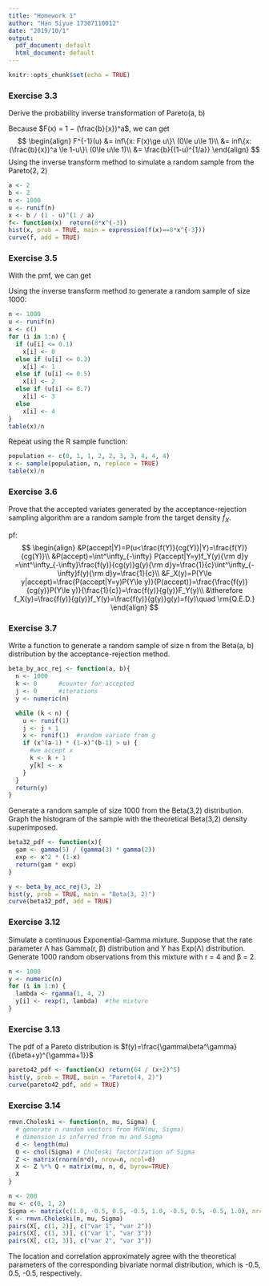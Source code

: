 ```yaml
---
title: "Homework 1"
author: "Han Siyue 17307110012"
date: "2019/10/1"
output:
  pdf_document: default
  html_document: default
---
```


```r
knitr::opts_chunk$set(echo = TRUE)
```

### Exercise 3.3

Derive the probability inverse transformation of Pareto(a, b)

Because $F(x) = 1 − (\frac{b}{x})^a$, we can get
$$
\begin{align}
F^{-1}(u) &= inf\{x: F(x)\ge u\}\ (0\le u\le 1)\\ &= inf\{x: (\frac{b}{x})^a \le 1-u\}\ (0\le u\le 1)\\ &= \frac{b}{(1-u)^{1/a}}
\end{align}
$$
Using the inverse transform method to simulate a random sample from the Pareto(2, 2)
```r
a <- 2
b <- 2
n <- 1000
u <- runif(n)
x <- b / (1 - u)^(1 / a)
f<- function(x)  return(8*x^(-3))
hist(x, prob = TRUE, main = expression(f(x)==8*x^{-3}))
curve(f, add = TRUE)
```

### Exercise 3.5

With the pmf, we can get 

\begin{equation}
F(x)=\left\{
\begin{array}{lr}
0\ &,&\quad x<0& \\
0.1\ &,&\quad 0\le x<1& \\
0.3\ &,&\quad 1\le x<2& \\
0.5\ &,&\quad 2\le x<3& \\
0.7\ &,&\quad 3\le x<4& \\
1\ &,&\quad x\ge 4&
\end{array}
\right.

{\rm and\ thus\ },\ F^{-1}(u)=\left\{
\begin{array}{lr}
0\ &,&\quad 0\le u \le 0.1& \\
1\ &,&\quad 0.1< u\le 0.3& \\
2\ &,&\quad 0.3< u\le 0.5& \\
3\ &,&\quad 0.5< u\le 0.7& \\
4\ &,&\quad 0.7< u\le 1\ \ \ & \\
\end{array}
\right.
\end{equation}

Using the inverse transform method to generate a random sample of size 1000:
```r
n <- 1000
u <- runif(n)
x <- c()
for (i in 1:n) {
  if (u[i] <= 0.1)
    x[i] <- 0
  else if (u[i] <= 0.3)
    x[i] <- 1
  else if (u[i] <= 0.5)
    x[i] <- 2
  else if (u[i] <= 0.7)
    x[i] <- 3
  else
    x[i] <- 4
}
table(x)/n
```

Repeat using the R sample function:
```r
population <- c(0, 1, 1, 2, 2, 3, 3, 4, 4, 4)
x <- sample(population, n, replace = TRUE)
table(x)/n
```

### Exercise 3.6

Prove that the accepted variates generated by the acceptance-rejection sampling algorithm are a random sample from the target density $f_X$.

pf:
$$
\begin{align}
&P(accept|Y)=P(u<\frac{f(Y)}{cg(Y)}|Y)=\frac{f(Y)}{cg(Y)}\\
&P(accept)=\int^\infty_{-\infty} P(accept|Y=y)f_Y(y){\rm d}y
=\int^\infty_{-\infty}\frac{f(y)}{cg(y)}g(y){\rm d}y=\frac{1}{c}\int^\infty_{-\infty}f(y){\rm d}y=\frac{1}{c}\\
&F_X(y)=P(Y\le y|accept)=\frac{P(accept|Y=y)P(Y\le y)}{P(accept)}=\frac{\frac{f(y)}{cg(y)}P(Y\le y)}{\frac{1}{c}}=\frac{f(y)}{g(y)}F_Y(y)\\
&\therefore f_X(y)=\frac{f(y)}{g(y)}f_Y(y)=\frac{f(y)}{g(y)}g(y)=f(y)\quad \rm{Q.E.D.}
\end{align}
$$

### Exercise 3.7

Write a function to generate a random sample of size n from the Beta(a, b) distribution by the acceptance-rejection method.
```r
beta_by_acc_rej <- function(a, b){
  n <- 1000
  k <- 0      #counter for accepted
  j <- 0      #iterations
  y <- numeric(n)

  while (k < n) {
    u <- runif(1)
    j <- j + 1
    x <- runif(1)  #random variate from g
    if (x^(a-1) * (1-x)^(b-1) > u) {
      #we accept x
      k <- k + 1
      y[k] <- x
    }
  }
  return(y)
}
```
Generate a random sample of size 1000 from the Beta(3,2) distribution. Graph the histogram of the sample with the theoretical Beta(3,2) density superimposed.
```r
beta32_pdf <- function(x){
  gam <- gamma(5) / (gamma(3) * gamma(2))
  exp <- x^2 * (1-x)
  return(gam * exp)
}

y <- beta_by_acc_rej(3, 2)
hist(y, prob = TRUE, main = "Beta(3, 2)")
curve(beta32_pdf, add = TRUE)
```

### Exercise 3.12
Simulate a continuous Exponential-Gamma mixture. Suppose that the rate parameter Λ has Gamma(r, β) distribution and Y has Exp(Λ) distribution. Generate 1000 random observations from this mixture with r = 4 and β = 2.
```r
n <- 1000
y <- numeric(n)
for (i in 1:n) {
  lambda <- rgamma(1, 4, 2)
  y[i] <- rexp(1, lambda)  #the mixture
}
```

### Exercise 3.13
The pdf of a Pareto distribution is $f(y)=\frac{\gamma\beta^\gamma}{(\beta+y)^{\gamma+1}}$
```r
pareto42_pdf <- function(x) return(64 / (x+2)^5)
hist(y, prob = TRUE, main = "Pareto(4, 2)")
curve(pareto42_pdf, add = TRUE)
```

### Exercise 3.14
```r
rmvn.Choleski <- function(n, mu, Sigma) {
  # generate n random vectors from MVN(mu, Sigma)
  # dimension is inferred from mu and Sigma
  d <- length(mu)
  Q <- chol(Sigma) # Choleski factorization of Sigma
  Z <- matrix(rnorm(n*d), nrow=n, ncol=d)
  X <- Z %*% Q + matrix(mu, n, d, byrow=TRUE)
  X
}

n <- 200
mu <- c(0, 1, 2)
Sigma <- matrix(c(1.0, -0.5, 0.5, -0.5, 1.0, -0.5, 0.5, -0.5, 1.0), nrow = 3, ncol = 3)
X <- rmvn.Choleski(n, mu, Sigma)
pairs(X[, c(1, 2)], c("var 1", "var 2"))
pairs(X[, c(1, 3)], c("var 1", "var 3"))
pairs(X[, c(2, 3)], c("var 2", "var 3"))
```

The location and correlation approximately agree with the theoretical parameters of the corresponding bivariate normal distribution, which is -0.5, 0.5, -0.5, respectively.
